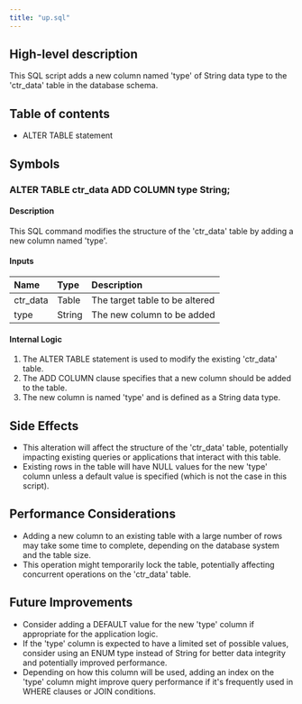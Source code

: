 ```yaml
---
title: "up.sql"
---
```


## High-level description
This SQL script adds a new column named 'type' of String data type to the 'ctr_data' table in the database schema.

## Table of contents
- ALTER TABLE statement

## Symbols

### ALTER TABLE ctr_data ADD COLUMN type String;
#### Description
This SQL command modifies the structure of the 'ctr_data' table by adding a new column named 'type'.

#### Inputs
| Name | Type | Description |
|:-----|:-----|:------------|
| ctr_data | Table | The target table to be altered |
| type | String | The new column to be added |

#### Internal Logic
1. The ALTER TABLE statement is used to modify the existing 'ctr_data' table.
2. The ADD COLUMN clause specifies that a new column should be added to the table.
3. The new column is named 'type' and is defined as a String data type.

## Side Effects
- This alteration will affect the structure of the 'ctr_data' table, potentially impacting existing queries or applications that interact with this table.
- Existing rows in the table will have NULL values for the new 'type' column unless a default value is specified (which is not the case in this script).

## Performance Considerations
- Adding a new column to an existing table with a large number of rows may take some time to complete, depending on the database system and the table size.
- This operation might temporarily lock the table, potentially affecting concurrent operations on the 'ctr_data' table.

## Future Improvements
- Consider adding a DEFAULT value for the new 'type' column if appropriate for the application logic.
- If the 'type' column is expected to have a limited set of possible values, consider using an ENUM type instead of String for better data integrity and potentially improved performance.
- Depending on how this column will be used, adding an index on the 'type' column might improve query performance if it's frequently used in WHERE clauses or JOIN conditions.